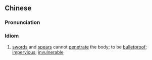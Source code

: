 {{also|刀枪不入}}
==Chinese==
{{zh-forms|s=刀枪不入}}

===Pronunciation===
{{zh-pron
|m=dāoqiāng不rù
|cat=id
}}

===Idiom===
{{zh-idiom}}

# [[sword]]s and [[spear]]s cannot [[penetrate]] the body; to be [[bulletproof]]; [[impervious]]; [[invulnerable]]